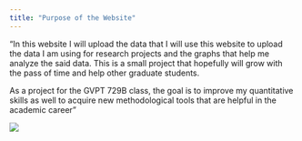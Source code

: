 ```yaml
---
title: "Purpose of the Website"
---
```


"In this website I will upload the data that I will use this website to upload the data I am using for research projects and the graphs that help me analyze the said data. This is a small project that hopefully will grow with the pass of time and help other graduate students.

As a project for the GVPT 729B class, the goal is to improve my quantitative skills as well to acquire new methodological tools that are helpful in the academic career"

![](seb.jpg){fig-align="center"}
